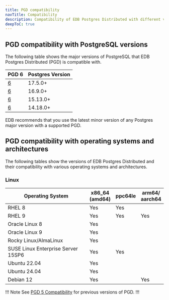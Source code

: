 ```yaml
---
title: PGD compatibility
navTitle: Compatibility
description: Compatibility of EDB Postgres Distributed with different versions of PostgreSQL
deepToC: true
---
```


## PGD compatibility with PostgreSQL versions

The following table shows the major versions of PostgreSQL that EDB Postgres Distributed (PGD) is compatible with.

| PGD 6       | Postgres Version |
|-------------|------------------|
| [6](/pgd/6) | 17.5.0+          |
| [6](/pgd/6) | 16.9.0+          |
| [6](/pgd/6) | 15.13.0+         |
| [6](/pgd/6) | 14.18.0+         |

EDB recommends that you use the latest minor version of any Postgres major version with a supported PGD.

## PGD compatibility with operating systems and architectures

The following tables show the versions of EDB Postgres Distributed and their compatibility with various operating systems and architectures.

### Linux

| Operating System                   | x86_64<br/>(amd64) | ppc64le | arm64/<br/>aarch64 |
|------------------------------------|----------------|---------|---------------|
| RHEL 8                             | Yes            | Yes     |               |
| RHEL 9                             | Yes            | Yes     | Yes           |
| Oracle Linux 8                     | Yes            |         |               |
| Oracle Linux 9                     | Yes            |         |               |
| Rocky Linux/AlmaLinux              | Yes            |         |               |
| SUSE Linux Enterprise Server 15SP6 | Yes            | Yes     |               |
| Ubuntu 22.04                       | Yes            |         |               |
| Ubuntu 24.04                       | Yes            |         |               |
| Debian 12                          | Yes            |         | Yes           |

!!! Note
See [PGD 5 Compatibility](/pgd/5.8/compatibility) for previous versions of PGD.
!!!
